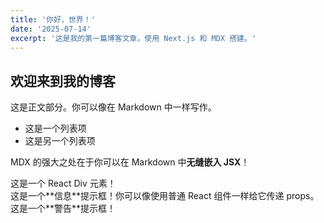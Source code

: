 ```yaml
---
title: '你好，世界！'
date: '2025-07-14'
excerpt: '这是我的第一篇博客文章，使用 Next.js 和 MDX 搭建。'
---
```


## 欢迎来到我的博客

这是正文部分。你可以像在 Markdown 中一样写作。

- 这是一个列表项
- 这是另一个列表项

MDX 的强大之处在于你可以在 Markdown 中**无缝嵌入 JSX**！

<div style={{ padding: '1rem', backgroundColor: 'lightblue' }}>
  这是一个 React Div 元素！
</div>
<Callout type="info">
  这是一个**信息**提示框！你可以像使用普通 React 组件一样给它传递 props。
</Callout>

<Callout type="warning">
  这是一个**警告**提示框！
</Callout>